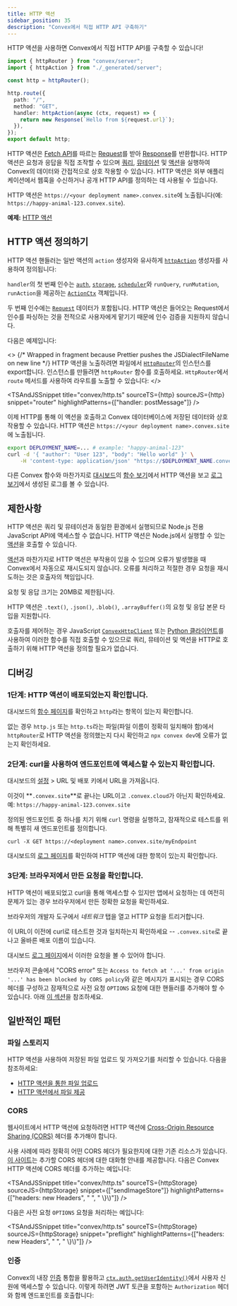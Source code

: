 ```yaml
---
title: HTTP 액션
sidebar_position: 35
description: "Convex에서 직접 HTTP API 구축하기"
---
```



HTTP 액션을 사용하면 Convex에서 직접 HTTP API를 구축할 수 있습니다!

```ts title="convex/http.ts"
import { httpRouter } from "convex/server";
import { httpAction } from "./_generated/server";

const http = httpRouter();

http.route({
  path: "/",
  method: "GET",
  handler: httpAction(async (ctx, request) => {
    return new Response(`Hello from ${request.url}`);
  }),
});
export default http;
```

HTTP 액션은 [Fetch API](https://developer.mozilla.org/en-US/docs/Web/API/Fetch_API)를 따르는 [Request](https://developer.mozilla.org/en-US/docs/Web/API/Request)를 받아 [Response](https://developer.mozilla.org/en-US/docs/Web/API/Response)를 반환합니다. HTTP 액션은 요청과 응답을 직접 조작할 수 있으며 [쿼리](/functions/query-functions.mdx), [뮤테이션](/functions/mutation-functions.mdx) 및 [액션](/functions/actions.mdx)을 실행하여 Convex의 데이터와 간접적으로 상호 작용할 수 있습니다. HTTP 액션은 외부 애플리케이션에서 웹훅을 수신하거나 공개 HTTP API를 정의하는 데 사용될 수 있습니다.

HTTP 액션은 `https://<your deployment name>.convex.site`에 노출됩니다(예: `https://happy-animal-123.convex.site`).

**예제:**
[HTTP 액션](https://github.com/get-convex/convex-demos/tree/main/http)

## HTTP 액션 정의하기

HTTP 액션 핸들러는 일반 액션의 `action` 생성자와 유사하게 [`httpAction`](/generated-api/server#httpaction) 생성자를 사용하여 정의됩니다:

<TSAndJSSnippet
  title="convex/myHttpActions.ts"
  sourceTS={Constructor}
  sourceJS={Constructor}
/>

`handler`의 첫 번째 인수는 [`auth`](/api/interfaces/server.Auth), [`storage`](/api/interfaces/server.StorageActionWriter), [`scheduler`](/api/interfaces/server.Scheduler)와 `runQuery`, `runMutation`, `runAction`을 제공하는 [`ActionCtx`](/api/interfaces/server.GenericActionCtx) 객체입니다.

두 번째 인수에는 [`Request`](https://developer.mozilla.org/en-US/docs/Web/API/Request) 데이터가 포함됩니다. HTTP 액션은 들어오는 Request에서 인수를 파싱하는 것을 전적으로 사용자에게 맡기기 때문에 인수 검증을 지원하지 않습니다.

다음은 예제입니다:

<TSAndJSSnippet
  title="convex/messages.ts"
  sourceTS={httpFunction}
  sourceJS={httpFunction}
/>

<>
  {/* Wrapped in fragment because Prettier pushes the JSDialectFileName on new line */}
  HTTP 액션을 노출하려면 <JSDialectFileName name="convex/http.ts" /> 파일에서 [`HttpRouter`](/api/classes/server.HttpRouter)의 인스턴스를 export합니다. 인스턴스를 만들려면 `httpRouter` 함수를 호출하세요. `HttpRouter`에서 `route` 메서드를 사용하여 라우트를 노출할 수 있습니다:
</>

<TSAndJSSnippet
  title="convex/http.ts"
  sourceTS={http}
  sourceJS={http}
  snippet="router"
  highlightPatterns={["handler: postMessage"]}
/>

이제 HTTP를 통해 이 액션을 호출하고 Convex 데이터베이스에 저장된 데이터와 상호 작용할 수 있습니다. HTTP 액션은 `https://<your deployment name>.convex.site`에 노출됩니다.

```bash
export DEPLOYMENT_NAME=... # example: "happy-animal-123"
curl -d '{ "author": "User 123", "body": "Hello world" }' \
    -H 'content-type: application/json' "https://$DEPLOYMENT_NAME.convex.site/postMessage"
```

다른 Convex 함수와 마찬가지로 [대시보드](https://dashboard.convex.dev/)의 [함수 보기](/dashboard/deployments/functions.md)에서 HTTP 액션을 보고 [로그 보기](/dashboard/deployments/logs.md)에서 생성된 로그를 볼 수 있습니다.

## 제한사항

HTTP 액션은 쿼리 및 뮤테이션과 동일한 환경에서 실행되므로 Node.js 전용 JavaScript API에 액세스할 수 없습니다. HTTP 액션은 Node.js에서 실행할 수 있는 [액션](/functions/actions.mdx)을 호출할 수 있습니다.

[액션](/functions/actions.mdx#error-handling)과 마찬가지로 HTTP 액션은 부작용이 있을 수 있으며 오류가 발생했을 때 Convex에서 자동으로 재시도되지 않습니다. 오류를 처리하고 적절한 경우 요청을 재시도하는 것은 호출자의 책임입니다.

요청 및 응답 크기는 20MB로 제한됩니다.

HTTP 액션은 `.text()`, `.json()`, `.blob()`, `.arrayBuffer()`의 요청 및 응답 본문 타입을 지원합니다.

호출자를 제어하는 경우 JavaScript [`ConvexHttpClient`](/api/classes/browser.ConvexHttpClient) 또는 [Python 클라이언트](/client/python.md)를 사용하여 이러한 함수를 직접 호출할 수 있으므로 쿼리, 뮤테이션 및 액션을 HTTP로 호출하기 위해 HTTP 액션을 정의할 필요가 없습니다.

## 디버깅

### 1단계: HTTP 액션이 배포되었는지 확인합니다.

대시보드의 [함수 페이지](https://dashboard.convex.dev/deployment/functions)를 확인하고 `http`라는 항목이 있는지 확인합니다.

없는 경우 `http.js` 또는 `http.ts`라는 파일(파일 이름이 정확히 일치해야 함)에서 `httpRouter`로 HTTP 액션을 정의했는지 다시 확인하고 `npx convex dev`에 오류가 없는지 확인하세요.

### 2단계: curl을 사용하여 엔드포인트에 액세스할 수 있는지 확인합니다.

대시보드의 [설정](https://dashboard.convex.dev/deployment/settings) > URL 및 배포 키에서 URL을 가져옵니다.

이것이 **`.convex.site`**로 끝나는 URL이고 `.convex.cloud`가 아닌지 확인하세요. 예: `https://happy-animal-123.convex.site`

정의된 엔드포인트 중 하나를 치기 위해 `curl` 명령을 실행하고, 잠재적으로 테스트를 위해 특별히 새 엔드포인트를 정의합니다.

```
curl -X GET https://<deployment name>.convex.site/myEndpoint
```

대시보드의 [로그 페이지](https://dashboard.convex.dev/deployment/logs)를 확인하여 HTTP 액션에 대한 항목이 있는지 확인합니다.

### 3단계: 브라우저에서 만든 요청을 확인합니다.

HTTP 액션이 배포되었고 curl을 통해 액세스할 수 있지만 앱에서 요청하는 데 여전히 문제가 있는 경우 브라우저에서 만든 정확한 요청을 확인하세요.

브라우저의 개발자 도구에서 _네트워크_ 탭을 열고 HTTP 요청을 트리거합니다.

이 URL이 이전에 curl로 테스트한 것과 일치하는지 확인하세요 -- `.convex.site`로 끝나고 올바른 배포 이름이 있습니다.

대시보드 [로그 페이지](https://dashboard.convex.dev/deployment/logs)에서 이러한 요청을 볼 수 있어야 합니다.

브라우저 콘솔에서 "CORS error" 또는 `Access to fetch at '...' from origin '...' has been blocked by CORS policy`와 같은 메시지가 표시되는 경우 CORS 헤더를 구성하고 잠재적으로 사전 요청 `OPTIONS` 요청에 대한 핸들러를 추가해야 할 수 있습니다. 아래 [이 섹션](/functions/http-actions.mdx#cors)을 참조하세요.

## 일반적인 패턴

### 파일 스토리지

HTTP 액션을 사용하여 저장된 파일 업로드 및 가져오기를 처리할 수 있습니다. 다음을 참조하세요:

- [HTTP 액션을 통한 파일 업로드](/file-storage/upload-files.mdx#uploading-files-via-an-http-action)
- [HTTP 액션에서 파일 제공](/file-storage/serve-files.mdx#serving-files-from-http-actions)

### CORS

웹사이트에서 HTTP 액션에 요청하려면 HTTP 액션에 [Cross-Origin Resource Sharing (CORS)](https://developer.mozilla.org/en-US/docs/Web/HTTP/CORS) 헤더를 추가해야 합니다.

사용 사례에 따라 정확히 어떤 CORS 헤더가 필요한지에 대한 기존 리소스가 있습니다. [이 사이트](https://httptoolkit.com/will-it-cors/)는 추가할 CORS 헤더에 대한 대화형 안내를 제공합니다. 다음은 Convex HTTP 액션에 CORS 헤더를 추가하는 예입니다:

<TSAndJSSnippet
  title="convex/http.ts"
  sourceTS={httpStorage}
  sourceJS={httpStorage}
  snippet={["sendImageStore"]}
  highlightPatterns={["headers: new Headers", "        ", "     \\}\\)"]}
/>

다음은 사전 요청 `OPTIONS` 요청을 처리하는 예입니다:

<TSAndJSSnippet
  title="convex/http.ts"
  sourceTS={httpStorage}
  sourceJS={httpStorage}
  snippet="preflight"
  highlightPatterns={["headers: new Headers", "          ", "       \\}\\)"]}
/>

### 인증

Convex의 내장 [인증](/auth.mdx) 통합을 활용하고 [`ctx.auth.getUserIdentity()`](/api/interfaces/server.Auth#getuseridentity)에서 사용자 신원에 액세스할 수 있습니다. 이렇게 하려면 JWT 토큰을 포함하는 `Authorization` 헤더와 함께 엔드포인트를 호출합니다:

<TSAndJSSnippet sourceTS={Fetch} sourceJS={Fetch} title="myPage.ts" />
